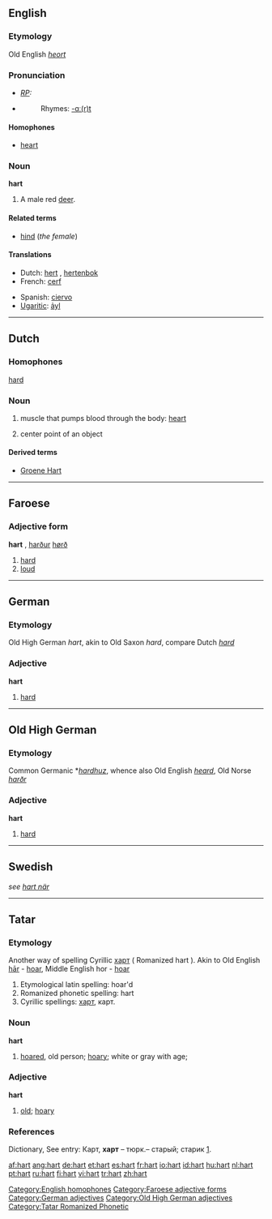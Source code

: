 {{see|Hart}}

==English==

===Etymology===
Old English ''[[heort]]''

===Pronunciation===
* ''[[RP]]:'' {{IPA|/hɑːt/}}
*{{audio|en-us-hart.ogg|Audio (US)}}
*:Rhymes: [[Rhymes:English:-ɑː(r)t|-ɑː(r)t]]

====Homophones====
*[[heart]]
[[Category:English homophones]]

===Noun===
'''hart'''
# A male red [[deer]].

====Related terms====
* [[hind]] (''the female'')

====Translations====
{{top}}
*Dutch: [[hert]] {{n}}, [[hertenbok]] {{m}}
*French: [[cerf]] {{m}}
{{mid}}
*Spanish: [[ciervo]] {{m}}
*[[Ugaritic]]: [[ảyl]] {{m}}
{{bottom}}

----

==Dutch==
===Homophones===
[[hard]]
===Noun===
{{nl-noun|g=n|harten|hartje}}
# {{context|anatomy|lang=nl}} muscle that pumps blood through the body: [[heart]]
# center point of an object

====Derived terms====
* [[Groene Hart]]

----
==Faroese==
===Adjective form===
'''hart''' {{n}}, [[harður]] {{m}} [[hørð]] {{f}}
#[[hard]]
#[[loud]]

[[Category:Faroese adjective forms]]
----

==German==
===Etymology===
Old High German ''hart'', akin to Old Saxon ''hard'', compare Dutch ''[[hard]]''
===Adjective===
'''hart'''

# [[hard]]

[[Category:German adjectives]]

----

==Old High German==
===Etymology===
Common Germanic *''[[hardhuz]]'', whence also Old English ''[[heard]]'', Old Norse ''[[harðr]]''
===Adjective===
'''hart'''

# [[hard]]

[[Category:Old High German adjectives]]

----

==Swedish==
''see [[hart när]]''

----

==Tatar==
===Etymology===
Another way of spelling Cyrillic [[харт]] ( Romanized hart ). 
Akin to Old English [[har#Old English|hār]] - [[hoar#English|hoar]], Middle English hor - [[hoar#English|hoar]]

#Etymological latin spelling: hoar'd
#Romanized phonetic spelling: hart
#Cyrillic spellings: [[харт]], карт.

===Noun===
'''hart'''
#[[hoared]], old person; [[hoary#English|hoary]]; white or gray with age;

=== Adjective ===
'''hart'''
#[[old]]; [[hoary]]

===References===
Dictionary, See entry: Карт, '''харт''' – тюрк.– старый; старик [http://www.moscow-crimea.ru/atlas/map/toponim/inostr.html].

[[Category:Tatar Romanized Phonetic]]

[[af:hart]]
[[ang:hart]]
[[de:hart]]
[[et:hart]]
[[es:hart]]
[[fr:hart]]
[[io:hart]]
[[id:hart]]
[[hu:hart]]
[[nl:hart]]
[[pt:hart]]
[[ru:hart]]
[[fi:hart]]
[[vi:hart]]
[[tr:hart]]
[[zh:hart]]
